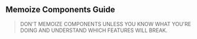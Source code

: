 
<Head>
  <title>Memoize Components Guide - Material React Table Docs</title>
  <meta
    name="description"
    content="How to memoize certain table components in Material React Table in order to improve render performance."
  />
</Head>

## Memoize Components Guide

> DON'T MEMOIZE COMPONENTS UNLESS YOU KNOW WHAT YOU'RE DOING AND UNDERSTAND WHICH FEATURES WILL BREAK.
